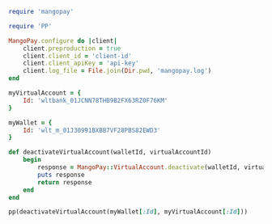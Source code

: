 ```ruby Ruby 
require 'mangopay'

require 'PP'

MangoPay.configure do |client|
    client.preproduction = true
    client.client_id = 'client-id'
    client.client_apiKey = 'api-key'
    client.log_file = File.join(Dir.pwd, 'mangopay.log')
end

myVirtualAccount = {
    Id: 'wltbank_01JCNN78THB9B2FX63RZ0F76KM'
}

myWallet = {
    Id: 'wlt_m_01J30991BXBB7VF28PBS82EWD3'
}

def deactivateVirtualAccount(walletId, virtualAccountId)
    begin
        response = MangoPay::VirtualAccount.deactivate(walletId, virtualAccountId)
        puts response
        return response
    end
end

pp(deactivateVirtualAccount(myWallet[:Id], myVirtualAccount[:Id]))
```